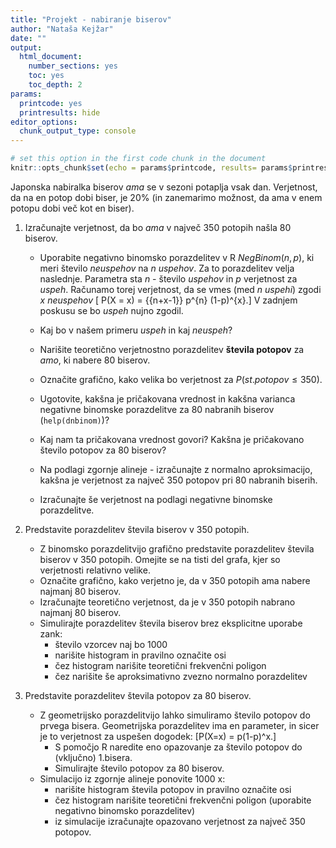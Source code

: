 ```yaml
---
title: "Projekt - nabiranje biserov"
author: "Nataša Kejžar"
date: ""
output: 
  html_document:
    number_sections: yes
    toc: yes
    toc_depth: 2
params:
  printcode: yes
  printresults: hide
editor_options: 
  chunk_output_type: console
---
```


```r
# set this option in the first code chunk in the document
knitr::opts_chunk$set(echo = params$printcode, results= params$printresults, warning = FALSE,fig.height=4)
```

Japonska nabiralka biserov *ama* se v sezoni potaplja vsak dan. Verjetnost, da na en potop dobi biser, je 20% (in zanemarimo možnost, da ama v enem potopu dobi več kot en biser). 

1. Izračunajte verjetnost, da bo *ama* v največ 350 potopih našla 80 biserov.
  
    - Uporabite negativno binomsko porazdelitev v R $NegBinom(n,p)$, ki meri število *neuspehov* na $n$ *uspehov*. Za to porazdelitev velja naslednje. Parametra sta $n$ - število *uspehov* in $p$ verjetnost za *uspeh*. Računamo torej verjetnost, da se vmes (med $n$ *uspehi*) zgodi $x$ *neuspehov*
    \[ P(X = x) = {{n+x-1}\choose{n-1}} p^{n} (1-p)^{x}.\]
V zadnjem poskusu se bo *uspeh* nujno zgodil.

    - Kaj bo v našem primeru *uspeh* in kaj *neuspeh*?
    - Narišite teoretično verjetnostno porazdelitev **števila potopov** za *amo*, ki nabere 80 biserov.
    - Označite grafično, kako velika bo verjetnost za $P(st.potopov \leq 350)$.
    - Ugotovite, kakšna je pričakovana vrednost in kakšna varianca negativne binomske porazdelitve za 80 nabranih biserov (`help(dnbinom)`)? 
    - Kaj nam ta pričakovana vrednost govori? Kakšna je pričakovano število potopov za 80 biserov?
    - Na podlagi zgornje alineje - izračunajte z normalno aproksimacijo, kakšna je verjetnost za največ 350 potopov pri 80 nabranih biserih.
    - Izračunajte še verjetnost na podlagi negativne binomske porazdelitve.

2. Predstavite porazdelitev števila biserov v 350 potopih.
  
    - Z binomsko porazdelitvijo grafično predstavite porazdelitev števila biserov v 350 potopih. Omejite se na tisti del grafa, kjer so verjetnosti relativno velike.
    - Označite grafično, kako verjetno je, da v 350 potopih ama nabere najmanj 80 biserov.
    - Izračunajte teoretično verjetnost, da je v 350 potopih nabrano najmanj 80 biserov.
    - Simulirajte porazdelitev števila biserov brez eksplicitne uporabe zank:
        * število vzorcev naj bo 1000
        * narišite histogram in pravilno označite osi
        * čez histogram narišite teoretični frekvenčni poligon
        * čez narišite še aproksimativno zvezno normalno porazdelitev


3. Predstavite porazdelitev števila potopov za 80 biserov.

    - Z geometrijsko porazdelitvijo lahko simuliramo število potopov do prvega bisera. Geometrijska porazdelitev ima en parameter, in sicer je to verjetnost za uspešen dogodek:
\[P(X=x) = p\cdot(1-p)^x.\]    
        * S pomočjo R naredite eno opazovanje za število potopov do (vključno) 1.bisera.
        * Simulirajte število potopov za 80 biserov.
    - Simulacijo iz zgornje alineje ponovite 1000 x:
        * narišite histogram števila potopov in pravilno označite osi
        * čez histogram narišite teoretični frekvenčni poligon (uporabite negativno binomsko porazdelitev)
        * iz simulacije izračunajte opazovano verjetnost za največ 350 potopov.
        


